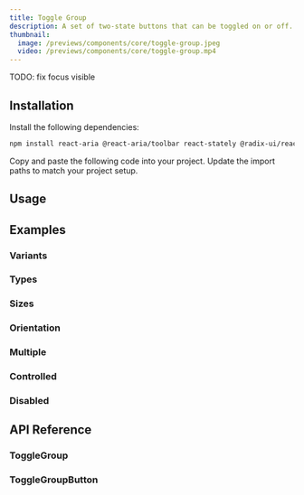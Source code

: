 ---
title: Toggle Group
description: A set of two-state buttons that can be toggled on or off.
thumbnail:
  image: /previews/components/core/toggle-group.jpeg
  video: /previews/components/core/toggle-group.mp4
---

<ComponentPreview name="demos/components/core/toggle-group/default" />

TODO: fix focus visible 

## Installation

<Steps>
  <Step>Install the following dependencies:</Step>

```bash
npm install react-aria @react-aria/toolbar react-stately @radix-ui/react-use-controllable-state
```
  <Step>Copy and paste the following code into your project.</Step>
  <ComponentSource name="components/core/default/toggle-group" />
  <Step>Update the import paths to match your project setup.</Step>
</Steps>

## Usage

## Examples

### Variants

<ComponentPreview name="demos/components/core/toggle-group/variants" />

### Types

<ComponentPreview name="demos/components/core/toggle-group/types" />

### Sizes

<ComponentPreview name="demos/components/core/toggle-group/sizes" />

### Orientation

<ComponentPreview name="demos/components/core/toggle-group/orientation" />

### Multiple

<ComponentPreview name="demos/components/core/toggle-group/multiple" />

### Controlled

<ComponentPreview name="demos/components/core/toggle-group/controlled" />

### Disabled

<ComponentPreview name="demos/components/core/toggle-group/disabled" />

## API Reference

### ToggleGroup

### ToggleGroupButton